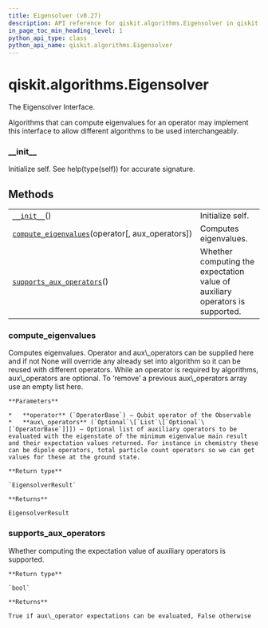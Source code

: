 ```yaml
---
title: Eigensolver (v0.27)
description: API reference for qiskit.algorithms.Eigensolver in qiskit v0.27
in_page_toc_min_heading_level: 1
python_api_type: class
python_api_name: qiskit.algorithms.Eigensolver
---
```


<span id="qiskit-algorithms-eigensolver" />

# qiskit.algorithms.Eigensolver

<Class id="qiskit.algorithms.Eigensolver" isDedicatedPage={true} github="https://github.com/qiskit/qiskit/tree/stable/0.17/qiskit/algorithms/eigen_solvers/eigen_solver.py" signature="Eigensolver" modifiers="class">
  The Eigensolver Interface.

  Algorithms that can compute eigenvalues for an operator may implement this interface to allow different algorithms to be used interchangeably.

  ### \_\_init\_\_

  <Function id="qiskit.algorithms.Eigensolver.__init__" signature="__init__()">
    Initialize self. See help(type(self)) for accurate signature.
  </Function>

  ## Methods

  |                                                                                                                                                              |                                                                              |
  | ------------------------------------------------------------------------------------------------------------------------------------------------------------ | ---------------------------------------------------------------------------- |
  | [`__init__`](#qiskit.algorithms.Eigensolver.__init__ "qiskit.algorithms.Eigensolver.__init__")()                                                             | Initialize self.                                                             |
  | [`compute_eigenvalues`](#qiskit.algorithms.Eigensolver.compute_eigenvalues "qiskit.algorithms.Eigensolver.compute_eigenvalues")(operator\[, aux\_operators]) | Computes eigenvalues.                                                        |
  | [`supports_aux_operators`](#qiskit.algorithms.Eigensolver.supports_aux_operators "qiskit.algorithms.Eigensolver.supports_aux_operators")()                   | Whether computing the expectation value of auxiliary operators is supported. |

  ### compute\_eigenvalues

  <Function id="qiskit.algorithms.Eigensolver.compute_eigenvalues" signature="compute_eigenvalues(operator, aux_operators=None)" modifiers="abstract">
    Computes eigenvalues. Operator and aux\_operators can be supplied here and if not None will override any already set into algorithm so it can be reused with different operators. While an operator is required by algorithms, aux\_operators are optional. To ‘remove’ a previous aux\_operators array use an empty list here.

    **Parameters**

    *   **operator** (`OperatorBase`) – Qubit operator of the Observable
    *   **aux\_operators** (`Optional`\[`List`\[`Optional`\[`OperatorBase`]]]) – Optional list of auxiliary operators to be evaluated with the eigenstate of the minimum eigenvalue main result and their expectation values returned. For instance in chemistry these can be dipole operators, total particle count operators so we can get values for these at the ground state.

    **Return type**

    `EigensolverResult`

    **Returns**

    EigensolverResult
  </Function>

  ### supports\_aux\_operators

  <Function id="qiskit.algorithms.Eigensolver.supports_aux_operators" signature="supports_aux_operators()" modifiers="classmethod">
    Whether computing the expectation value of auxiliary operators is supported.

    **Return type**

    `bool`

    **Returns**

    True if aux\_operator expectations can be evaluated, False otherwise
  </Function>
</Class>

